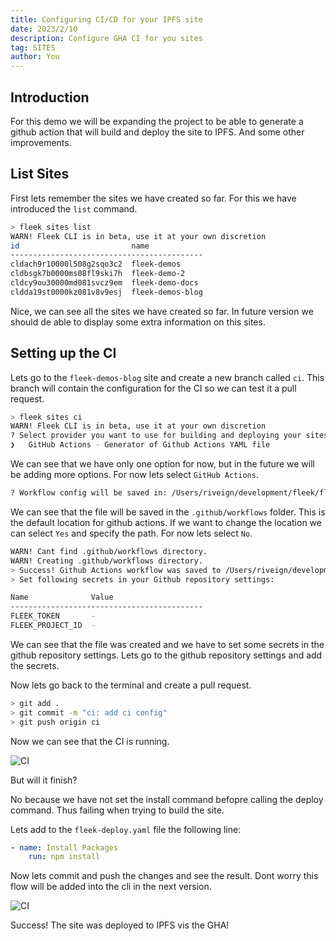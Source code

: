 ```yaml
---
title: Configuring CI/CD for your IPFS site
date: 2023/2/10
description: Configure GHA CI for you sites
tag: SITES
author: You
---
```


## Introduction

For this demo we will be expanding the project to be able to generate a github action that will build and deploy the site to IPFS.
And some other improvements.

## List Sites

First lets remember the sites we have created so far. For this we have introduced the `list` command.

```bash copy
> fleek sites list
WARN! Fleek CLI is in beta, use it at your own discretion
id                         name            
-------------------------------------------
cldach9r10000l508g2sqo3c2  fleek-demos     
cldbsgk7b0000ms08fl9ski7h  fleek-demo-2    
cldcy9ou30000md081svcz9em  fleek-demo-docs 
cldda19st0000kz081v8v9esj  fleek-demos-blog
```

Nice, we can see all the sites we have created so far. In future version we should de able to display some extra information on this sites.

## Setting up the CI

Lets go to the `fleek-demos-blog` site and create a new branch called `ci`. This branch will contain the configuration for the CI so we can test it a pull request.

```bash copy
> fleek sites ci
WARN! Fleek CLI is in beta, use it at your own discretion
? Select provider you want to use for building and deploying your sites › - Use arrow-keys. Return to submit.
❯   GitHub Actions - Generator of Github Actions YAML file
```

We can see that we have only one option for now, but in the future we will be adding more options. For now lets select `GitHub Actions`.

```bash copy
? Workflow config will be saved in: /Users/riveign/development/fleek/fleek-demo/fleek-demos-blog/.github/workflows/fleek-deploy.yaml. Would you like to specify a different path? › No / Yes
```

We can see that the file will be saved in the `.github/workflows` folder. This is the default location for github actions. If we want to change the location we can select `Yes` and specify the path. For now lets select `No`.

```bash copy
WARN! Cant find .github/workflows directory.
WARN! Creating .github/workflows directory.
> Success! Github Actions workflow was saved to /Users/riveign/development/fleek/fleek-demo/fleek-demos-blog/.github/workflows/fleek-deploy.yaml file.
> Set following secrets in your Github repository settings:

Name              Value                    
-------------------------------------------
FLEEK_TOKEN       - 
FLEEK_PROJECT_ID  -
```

We can see that the file was created and we have to set some secrets in the github repository settings. Lets go to the github repository settings and add the secrets.

Now lets go back to the terminal and create a pull request.

```bash copy
> git add .
> git commit -m "ci: add ci config"
> git push origin ci
```

Now we can see that the CI is running.

![CI](public/images/ci.png)

But will it finish?

No because we have not set the install command befopre calling the deploy command. Thus failing when trying to build the site.

Lets add to the `fleek-deploy.yaml` file the following line:

```yaml copy
- name: Install Packages
    run: npm install
```

Now lets commit and push the changes and see the result. Dont worry this flow will be added into the cli in the next version.

![CI](public/images/ci-2.png)

Success! The site was deployed to IPFS vis the GHA!